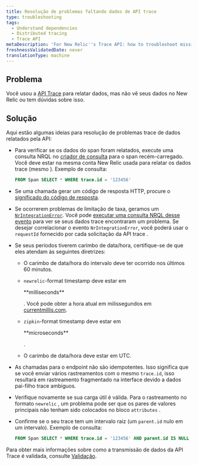 ```yaml
---
title: Resolução de problemas faltando dados de API trace
type: troubleshooting
tags:
  - Understand dependencies
  - Distributed tracing
  - Trace API
metaDescription: 'For New Relic''s Trace API: how to troubleshoot missing trace data.'
freshnessValidatedDate: never
translationType: machine
---
```


## Problema

Você usou a [API Trace](/docs/apm/distributed-tracing/trace-api/introduction-new-relic-trace-api) para relatar dados, mas não vê seus dados no New Relic ou tem dúvidas sobre isso.

## Solução

Aqui estão algumas ideias para resolução de problemas trace de dados relatados pela API:

* Para verificar se os dados do span foram relatados, execute uma consulta NRQL no [criador de consulta](https://one.newrelic.com/launcher/nr1-core.home#pane=eyJuZXJkbGV0SWQiOiJucjEtY29yZS5zZWFyY2gtcm9vdCJ9&overlay=eyJvdmVybGF5SWQiOiJ3YW5kYS1kYXRhLWV4cGxvcmF0aW9uLm5ycWwtZWRpdG9yIiwibmVyZGxldElkIjoid2FuZGEtZGF0YS1leHBsb3JhdGlvbi5kYXRhLWV4cGxvcmVyIiwiaW5pdGlhbEFjdGl2ZUludGVyZmFjZSI6Im5ycWxFZGl0b3IiLCJpbml0aWFsQWNjb3VudElkIjoxfQ==) para o span recém-carregado. Você deve estar na mesma conta New Relic usada para relatar os dados trace (mesmo <InlinePopover type="licenseKey"/>). Exemplo de consulta:

  ```sql
  FROM Span SELECT * WHERE trace.id = '123456'
  ```

* Se uma chamada gerar um código de resposta HTTP, procure o [significado do código de resposta](/docs/understand-dependencies/distributed-tracing/trace-api/trace-api-general-requirements-limits#status-codes).

* Se ocorrerem problemas de limitação de taxa, geramos um [`NrIntegrationError`](/docs/telemetry-data-platform/manage-data/nrintegrationerror). Você pode [executar uma consulta NRQL desse evento](https://one.newrelic.com/launcher/nr1-core.home?pane=eyJuZXJkbGV0SWQiOiJucjEtY29yZS5ob21lLXNjcmVlbiJ9&overlay=eyJuZXJkbGV0SWQiOiJ3YW5kYS1kYXRhLWV4cGxvcmF0aW9uLmRhdGEtZXhwbG9yZXIiLCJpbml0aWFsQWN0aXZlSW50ZXJmYWNlIjoibnJxbEVkaXRvciIsImluaXRpYWxBY2NvdW50SWQiOjI0NTkxMTUsImluaXRpYWxOcnFsVmFsdWUiOiIiLCJpbml0aWFsUXVlcmllcyI6W3siYWNjb3VudElkIjoyNDU5MTE1LCJucnFsIjoiRlJPTSBOckludGVncmF0aW9uRXJyb3Igc2VsZWN0ICogIn1dLCJpbml0aWFsQ2hhcnRTZXR0aW5ncyI6eyJjaGFydFR5cGUiOiJDSEFSVF9UQUJMRSJ9fQ==) para ver se seus dados trace encontraram um problema. Se desejar correlacionar o evento `NrIntegrationError`, você poderá usar o `requestId` fornecido por cada solicitação da API trace .

* Se seus períodos tiverem carimbo de data/hora, certifique-se de que eles atendam às seguintes diretrizes:

  * O carimbo de data/hora do intervalo deve ter ocorrido nos últimos 60 minutos.

  * `newrelic`-format timestamp deve estar em

    <DNT>
      **milliseconds**
    </DNT>

    . Você pode obter a hora atual em milissegundos em [currentmillis.com](https://currentmillis.com).

  * `zipkin`-format timestamp deve estar em

    <DNT>
      **microseconds**
    </DNT>

    .

  * O carimbo de data/hora deve estar em UTC.

* As chamadas para o endpoint não são idempotentes. Isso significa que se você enviar vários rastreamentos com o mesmo `trace.id`, isso resultará em rastreamento fragmentado na interface devido a dados pai-filho trace ambíguos.

* Verifique novamente se sua carga útil é válida. Para o rastreamento no formato `newrelic` , um problema pode ser que os pares de valores principais não tenham sido colocados no bloco `attributes` .

* Confirme se o seu trace tem um intervalo raiz (um `parent.id` nulo em um intervalo). Exemplo de consulta:

  ```sql
  FROM Span SELECT * WHERE trace.id = '123456' AND parent.id IS NULL
  ```

Para obter mais informações sobre como a transmissão de dados da API Trace é validada, consulte [Validação](/docs/apm/distributed-tracing/trace-api/trace-api-endpoint-requirements-limits#response-validation).
